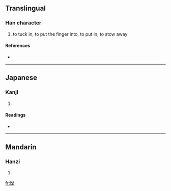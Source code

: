 ==Translingual==

===Han character===
{{Han char|rn=64|rad=手|as=14|sn=17|four=|canj=一大手 (MKQ)}}

# to tuck in, to put the finger into, to put in, to stow away

====References====
* {{Han ref|kx=0460.140|dkj=12867|dj=0809.040|hdz=31973.060|uh=64EA|ud=25834}}

----

==Japanese==

===Kanji===
{{ja-kanji|grade=|rs=手14}}

# {{defn|Japanese}}

====Readings====
* {{ja-readings|on=[[よう]] (yō), [[ちょう]] (chō), [[じょう]] (jō), [[にょう]] (nyō), [[おう]] (ō), [[えん]] (en)|kun=[[おさえる]] (osaeru), [[もつ]] (motsu)}}

----

==Mandarin==

===Hanzi===
{{cmn-hanzi|pin=[[huò]] ([[huo4]]), [[yè]] ([[ye4]])|wg=huo<sup>4</sup>, yeh<sup>4</sup>}}

# {{defn|Mandarin}}

[[fr:擪]]